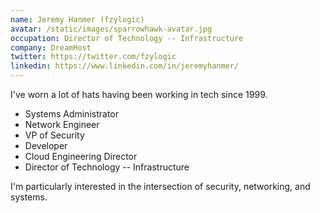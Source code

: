 ```yaml
---
name: Jeremy Hanmer (fzylogic)
avatar: /static/images/sparrowhawk-avatar.jpg
occupation: Director of Technology -- Infrastructure
company: DreamHost
twitter: https://twitter.com/fzylogic
linkedin: https://www.linkedin.com/in/jeremyhanmer/
---
```


I've worn a lot of hats having been working in tech since 1999.

* Systems Administrator
* Network Engineer
* VP of Security
* Developer
* Cloud Engineering Director
* Director of Technology -- Infrastructure

I'm particularly interested in the intersection of security, networking, and systems.
